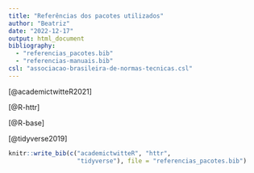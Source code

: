 ```yaml
---
title: "Referências dos pacotes utilizados"
author: "Beatriz"
date: "2022-12-17"
output: html_document
bibliography: 
  - "referencias_pacotes.bib"
  - "referencias-manuais.bib"
csl: "associacao-brasileira-de-normas-tecnicas.csl"
---
```



[@academictwitteR2021]

[@R-httr]

[@R-base]

[@tidyverse2019]

```r
knitr::write_bib(c("academictwitteR", "httr", 
                   "tidyverse"), file = "referencias_pacotes.bib")
```
